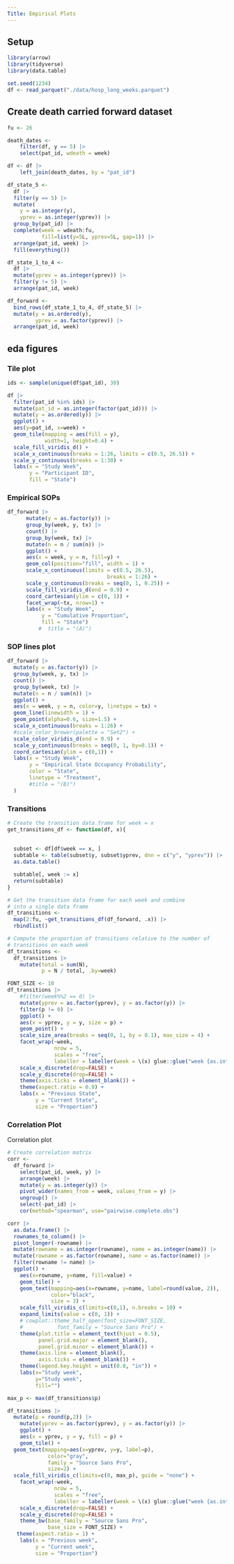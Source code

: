 ```yaml
---
Title: Empirical Plots
---
```


## Setup
```r
library(arrow)
library(tidyverse)
library(data.table)
```

```r
set.seed(1234)
df <- read_parquet("./data/hosp_long_weeks.parquet")
```

## Create death carried forward dataset
```r
fu <- 26

death_dates <-
    filter(df, y == 5) |>
    select(pat_id, wdeath = week)

df <- df |> 
    left_join(death_dates, by = "pat_id")

df_state_5 <-
  df |>
  filter(y == 5) |>
  mutate(
    y = as.integer(y),
    yprev = as.integer(yprev)) |> 
  group_by(pat_id) |>
  complete(week = wdeath:fu,
           fill=list(y=5L, yprev=5L, gap=1)) |>
  arrange(pat_id, week) |>
  fill(everything())

df_state_1_to_4 <-
  df |>
  mutate(yprev = as.integer(yprev)) |>
  filter(y != 5) |>
  arrange(pat_id, week)

df_forward <-
  bind_rows(df_state_1_to_4, df_state_5) |>
  mutate(y = as.ordered(y),
         yprev = as.factor(yprev)) |>
  arrange(pat_id, week)
```

## eda figures

### Tile plot

```r
ids <- sample(unique(df$pat_id), 30)

df |>
  filter(pat_id %in% ids) |>
  mutate(pat_id = as.integer(factor(pat_id))) |> 
  mutate(y = as.ordered(y)) |>
  ggplot() +
  aes(y=pat_id, x=week) +
  geom_tile(mapping = aes(fill = y),
            width=1, height=0.4) +
  scale_fill_viridis_d() +
  scale_x_continuous(breaks = 1:26, limits = c(0.5, 26.5)) +
  scale_y_continuous(breaks = 1:30) +
  labs(x = "Study Week",
       y = "Participant ID",
       fill = "State")
```

### Empirical SOPs

```r
df_forward |>
      mutate(y = as.factor(y)) |>
      group_by(week, y, tx) |>
      count() |>
      group_by(week, tx) |>
      mutate(n = n / sum(n)) |>
      ggplot() +
      aes(x = week, y = n, fill=y) +
      geom_col(position="fill", width = 1) +
      scale_x_continuous(limits = c(0.5, 26.5),
                                breaks = 1:26) +
      scale_y_continuous(breaks = seq(0, 1, 0.25)) +
      scale_fill_viridis_d(end = 0.9) +
      coord_cartesian(ylim = c(0, 1)) +
      facet_wrap(~tx, nrow=1) +
      labs(x = "Study Week",
           y = "Cumulative Proportion",
           fill = "State")
          #  title = "(A)")
```

### SOP lines plot
```r
df_forward |>
  mutate(y = as.factor(y)) |>
  group_by(week, y, tx) |>
  count() |>
  group_by(week, tx) |>
  mutate(n = n / sum(n)) |>
  ggplot() +
  aes(x = week, y = n, color=y, linetype = tx) +
  geom_line(linewidth = 1) +
  geom_point(alpha=0.6, size=1.5) +
  scale_x_continuous(breaks = 1:26) +
  #scale_color_brewer(palette = "Set2") +
  scale_color_viridis_d(end = 0.9) +
  scale_y_continuous(breaks = seq(0, 1, by=0.1)) +
  coord_cartesian(ylim = c(0,1)) +
  labs(x = "Study Week",
       y = "Empirical State Occupancy Probability",
       color = "State",
       linetype = "Treatment",
       #title = "(B)")
  )
```

### Transitions

```r
# Create the transition data.frame for week = x
get_transitions_df <- function(df, x){
  
  
  subset <- df[df$week == x, ]
  subtable <- table(subset$y, subset$yprev, dnn = c("y", "yprev")) |> 
  as.data.table()

  subtable[, week := x]
  return(subtable)
}

# Get the transition data frame for each week and combine
# into a single data frame
df_transitions <- 
  map(2:fu, ~get_transitions_df(df_forward, .x)) |>
  rbindlist()

# Compute the proportion of transitions relative to the number of
# transitions on each week
df_transitions <-
  df_transitions |>
    mutate(total = sum(N),
           p = N / total, .by=week)

```


```r
FONT_SIZE <- 10
df_transitions |>
    #filter(week%%2 == 0) |> 
    mutate(yprev = as.factor(yprev), y = as.factor(y)) |>
    filter(p != 0) |>
    ggplot() +
    aes(x = yprev, y = y, size = p) +
    geom_point() +
    scale_size_area(breaks = seq(0, 1, by = 0.1), max_size = 4) +
    facet_wrap(~week,
               nrow = 5,
               scales = "free",
               labeller = labeller(week = \(x) glue::glue("week {as.integer(x)-1} to {as.integer(x)}"))) +
    scale_x_discrete(drop=FALSE) +
    scale_y_discrete(drop=FALSE) +
    theme(axis.ticks = element_blank()) +
    theme(aspect.ratio = 0.9) +
    labs(x = "Previous State",
         y = "Current State",
         size = "Proportion")
```

### Correlation Plot

Correlation plot

```r
# Create correlation matrix
corr <-
  df_forward |> 
    select(pat_id, week, y) |>
    arrange(week) |>
    mutate(y = as.integer(y)) |>
    pivot_wider(names_from = week, values_from = y) |>
    ungroup() |>
    select(-pat_id) |>
    cor(method="spearman", use="pairwise.complete.obs")

corr |>
  as.data.frame() |>
  rownames_to_column() |>
  pivot_longer(-rowname) |>
  mutate(rowname = as.integer(rowname), name = as.integer(name)) |>
  mutate(rowname = as.factor(rowname), name = as.factor(name)) |>
  filter(rowname != name) |>
  ggplot() + 
    aes(x=rowname, y=name, fill=value) +
    geom_tile() +
    geom_text(mapping=aes(x=rowname, y=name, label=round(value, 2)),
              color="black",
              size = 3) +
    scale_fill_viridis_c(limits=c(0,1), n.breaks = 10) +
    expand_limits(value = c(0, 1)) +
    # cowplot::theme_half_open(font_size=FONT_SIZE,
    #           font_family = "Source Sans Pro") +
    theme(plot.title = element_text(hjust = 0.5),
          panel.grid.major = element_blank(),
          panel.grid.minor = element_blank()) +
    theme(axis.line = element_blank(),
          axis.ticks = element_blank()) +
    theme(legend.key.height = unit(0.8, "in")) +
    labs(x="Study week",
         y="Study week",
         fill="")

max_p <- max(df_transitions$p)

df_transitions |>
  mutate(p = round(p,2)) |>
    mutate(yprev = as.factor(yprev), y = as.factor(y)) |>
    ggplot() +
    aes(x = yprev, y = y, fill = p) +
    geom_tile() +
  geom_text(mapping=aes(x=yprev, y=y, label=p),
             color="gray",
             family = "Source Sans Pro",
             size=2) +
  scale_fill_viridis_c(limits=c(0, max_p), guide = "none") +
    facet_wrap(~week,
               nrow = 5,
               scales = "free",
               labeller = labeller(week = \(x) glue::glue("week {as.integer(x)-1} to {as.integer(x)}"))) +
    scale_x_discrete(drop=FALSE) +
    scale_y_discrete(drop=FALSE) +
    theme_bw(base_family = "Source Sans Pro",
             base_size = FONT_SIZE) +
   theme(aspect.ratio = 1) +
    labs(x = "Previous week",
         y = "Current week",
         size = "Proportion")
```